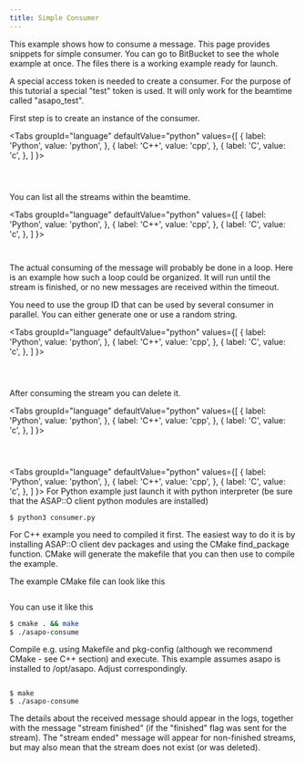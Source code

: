 ```yaml
---
title: Simple Consumer
---
```




This example shows how to consume a message. This page provides snippets for simple consumer. You can go to BitBucket to see the whole example at once. The files there is a working example ready for launch.

A special access token is needed to create a consumer. For the purpose of this tutorial a special "test" token is used. It will only work for the beamtime called "asapo_test".

First step is to create an instance of the consumer.

<Tabs
  groupId="language"
  defaultValue="python"
  values={[
    { label: 'Python', value: 'python', },
    { label: 'C++', value: 'cpp', },
    { label: 'C', value: 'c', },
  ]
}>
<TabItem value="python">

```python content="./versioned_examples/version-21.12.0/python/consume.py" snippetTag="create"
```

</TabItem>

<TabItem value="cpp">

```cpp content="./versioned_examples/version-21.12.0/cpp/consume.cpp" snippetTag="create"
```

</TabItem>

<TabItem value="c">

```c content="./versioned_examples/version-21.12.0/c/consume.c" snippetTag="create"
```

</TabItem>

</Tabs>

You can list all the streams within the beamtime.

<Tabs
  groupId="language"
  defaultValue="python"
  values={[
    { label: 'Python', value: 'python', },
    { label: 'C++', value: 'cpp', },
    { label: 'C', value: 'c', },
  ]
}>
<TabItem value="python">

```python content="./versioned_examples/version-21.12.0/python/consume.py" snippetTag="list"
```

</TabItem>

<TabItem value="cpp">

```cpp content="./versioned_examples/version-21.12.0/cpp/consume.cpp" snippetTag="list"
```

</TabItem>

</Tabs>

The actual consuming of the message will probably be done in a loop. Here is an example how such a loop could be organized. It will run until the stream is finished, or no new messages are received within the timeout.

You need to use the group ID that can be used by several consumer in parallel. You can either generate one or use a random string.

<Tabs
  groupId="language"
  defaultValue="python"
  values={[
    { label: 'Python', value: 'python', },
    { label: 'C++', value: 'cpp', },
    { label: 'C', value: 'c', },
  ]
}>
<TabItem value="python">

```python content="./versioned_examples/version-21.12.0/python/consume.py" snippetTag="consume"
```

</TabItem>

<TabItem value="cpp">

```cpp content="./versioned_examples/version-21.12.0/cpp/consume.cpp" snippetTag="consume"
```

</TabItem>

<TabItem value="c">

```c content="./versioned_examples/version-21.12.0/c/consume.c" snippetTag="consume"
```

</TabItem>

</Tabs>

After consuming the stream you can delete it.

<Tabs
  groupId="language"
  defaultValue="python"
  values={[
    { label: 'Python', value: 'python', },
    { label: 'C++', value: 'cpp', },
    { label: 'C', value: 'c', },
  ]
}>
<TabItem value="python">

```python content="./versioned_examples/version-21.12.0/python/consume.py" snippetTag="delete"
```

</TabItem>

<TabItem value="cpp">

```cpp content="./versioned_examples/version-21.12.0/cpp/consume.cpp" snippetTag="delete"
```

</TabItem>

<TabItem value="c">

```c content="./versioned_examples/version-21.12.0/c/consume.c" snippetTag="delete"
```

</TabItem>

</Tabs>

<Tabs
  groupId="language"
  defaultValue="python"
  values={[
    { label: 'Python', value: 'python', },
    { label: 'C++', value: 'cpp', },
    { label: 'C', value: 'c', },
  ]
}>
<TabItem value="python">
For Python example just launch it with python interpreter (be sure that the ASAP::O client python modules are installed)

```
$ python3 consumer.py
```

</TabItem>

<TabItem value="cpp">
For C++ example you need to compiled it first. The easiest way to do it is by installing ASAP::O client dev packages and using the CMake find_package function. CMake will generate the makefile that you can then use to compile the example.

The example CMake file can look like this

```cmake content="./versioned_examples/version-21.12.0/cpp/CMakeLists.txt" snippetTag="#consumer"
```

You can use it like this

```bash
$ cmake . && make
$ ./asapo-consume
```

</TabItem>

<TabItem value="c">
Compile e.g. using Makefile and pkg-config (although we recommend CMake -  see C++ section) and execute. This example assumes asapo is installed to /opt/asapo. Adjust correspondingly.

```makefile content="./versioned_examples/version-21.12.0/c/Makefile" snippetTag="#consumer"
```

```
$ make
$ ./asapo-consume
```


</TabItem>

</Tabs>

The details about the received message should appear in the logs, together with the message "stream finished" (if the "finished" flag was sent for the stream). The "stream ended" message will appear for non-finished streams, but may also mean that the stream does not exist (or was deleted).
